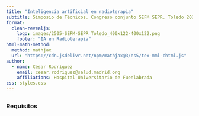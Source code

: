 ```yaml
---
title: "Inteligencia artificial en radioterapia"
subtitle: Simposio de Técnicos. Congreso conjunto SEFM SEPR. Toledo 2025
format: 
  clean-revealjs:
    logo: images/2505-SEFM-SEPR_Toledo_400x122-400x122.png
    footer: "IA en Radioterapia"
html-math-method:
  method: mathjax
  url: "https://cdn.jsdelivr.net/npm/mathjax@3/es5/tex-mml-chtml.js"
author:
  - name: César Rodríguez
    email: cesar.rodriguez@salud.madrid.org
    affiliations: Hospital Universitario de Fuenlabrada
css: styles.css
---
```


## {.smaller}

### Requisitos